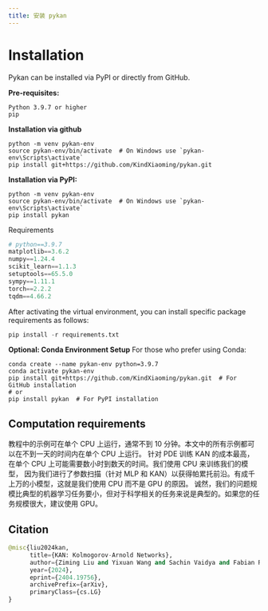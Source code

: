 ```yaml
---
title: 安装 pykan
---
```


# Installation
Pykan can be installed via PyPI or directly from GitHub. 

**Pre-requisites:**

```
Python 3.9.7 or higher
pip
```

**Installation via github**

```
python -m venv pykan-env
source pykan-env/bin/activate  # On Windows use `pykan-env\Scripts\activate`
pip install git+https://github.com/KindXiaoming/pykan.git
```

**Installation via PyPI:**
```
python -m venv pykan-env
source pykan-env/bin/activate  # On Windows use `pykan-env\Scripts\activate`
pip install pykan
```
Requirements

```python
# python==3.9.7
matplotlib==3.6.2
numpy==1.24.4
scikit_learn==1.1.3
setuptools==65.5.0
sympy==1.11.1
torch==2.2.2
tqdm==4.66.2
```

After activating the virtual environment, you can install specific package requirements as follows:
```python
pip install -r requirements.txt
```

**Optional: Conda Environment Setup**
For those who prefer using Conda:
```
conda create --name pykan-env python=3.9.7
conda activate pykan-env
pip install git+https://github.com/KindXiaoming/pykan.git  # For GitHub installation
# or
pip install pykan  # For PyPI installation
```

## Computation requirements

教程中的示例可在单个 CPU 上运行，通常不到 10 分钟。本文中的所有示例都可以在不到一天的时间内在单个 CPU 上运行。
针对 PDE 训练 KAN 的成本最高，在单个 CPU 上可能需要数小时到数天的时间。我们使用 CPU 来训练我们的模型，
因为我们进行了参数扫描（针对 MLP 和 KAN）以获得帕累托前沿。有成千上万的小模型，这就是我们使用 CPU 而不是 GPU 的原因。
诚然，我们的问题规模比典型的机器学习任务要小，但对于科学相关的任务来说是典型的。如果您的任务规模很大，建议使用 GPU。


## Citation
```python
@misc{liu2024kan,
      title={KAN: Kolmogorov-Arnold Networks}, 
      author={Ziming Liu and Yixuan Wang and Sachin Vaidya and Fabian Ruehle and James Halverson and Marin Soljačić and Thomas Y. Hou and Max Tegmark},
      year={2024},
      eprint={2404.19756},
      archivePrefix={arXiv},
      primaryClass={cs.LG}
}
```